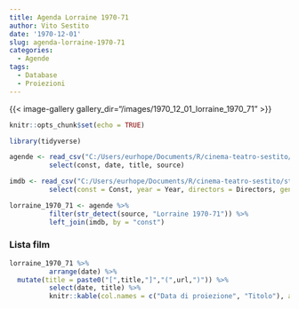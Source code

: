 ```yaml
---
title: Agenda Lorraine 1970-71
author: Vito Sestito
date: '1970-12-01'
slug: agenda-lorraine-1970-71
categories:
  - Agende
tags:
  - Database
  - Proiezioni
---
```

{{< image-gallery gallery_dir="/images/1970_12_01_lorraine_1970_71" >}}
```r
knitr::opts_chunk$set(echo = TRUE)

library(tidyverse)

agende <- read_csv("C:/Users/eurhope/Documents/R/cinema-teatro-sestito/static/data/programmazione_agende.csv") %>%
          select(const, date, title, source)

imdb <- read_csv("C:/Users/eurhope/Documents/R/cinema-teatro-sestito/static/data/programmazione_imdb.csv") %>%
          select(const = Const, year = Year, directors = Directors, genres = Genres, imdb_rating = `IMDb Rating`, runtime = `Runtime (mins)`, url = URL)

lorraine_1970_71 <- agende %>%
          filter(str_detect(source, "Lorraine 1970-71")) %>%
          left_join(imdb, by = "const")
```
### Lista film
```r
lorraine_1970_71 %>%
          arrange(date) %>%
  mutate(title = paste0("[",title,"]","(",url,")")) %>%
          select(date, title) %>%
          knitr::kable(col.names = c("Data di proiezione", "Titolo"), align = c("l", "l", "l"))
```
